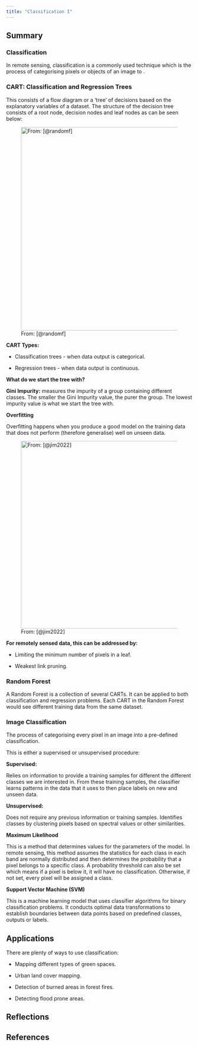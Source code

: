 ```yaml
---
title: "Classification I"
---
```


## Summary

### Classification

In remote sensing, classification is a commonly used technique which is the process of categorising pixels or objects of an image to .

### CART: Classification and Regression Trees

This consists of a flow diagram or a 'tree' of decisions based on the explanatory variables of a dataset. The structure of the decision tree consists of a root node, decision nodes and leaf nodes as can be seen below:

![From: [@randomf]](decision_tree.png){fig-align="center" width="550"}

**CART Types:**

-   Classification trees - when data output is categorical.

-   Regression trees - when data output is continuous.

**What do we start the tree with?**

**Gini Impurity:** measures the impurity of a group containing different classes. The smaller the Gini Impurity value, the purer the group. The lowest impurity value is what we start the tree with.

**Overfitting**

Overfitting happens when you produce a good model on the training data that does not perform (therefore generalise) well on unseen data.

![From: [@jim2022]](overfitting.jpg){fig-align="center" width="507"}

**For remotely sensed data, this can be addressed by:**

-   Limiting the minimum number of pixels in a leaf.

-   Weakest link pruning.

### Random Forest

A Random Forest is a collection of several CARTs. It can be applied to both classification and regression problems. Each CART in the Random Forest would see different training data from the same dataset.

### Image Classification

The process of categorising every pixel in an image into a pre-defined classification.

This is either a supervised or unsupervised procedure:

**Supervised:**

Relies on information to provide a training samples for different the different classes we are interested in. From these training samples, the classifier learns patterns in the data that it uses to then place labels on new and unseen data.

**Unsupervised:**

Does not require any previous information or training samples. Identifies classes by clustering pixels based on spectral values or other similarities.

**Maximum Likelihood**

This is a method that determines values for the parameters of the model. In remote sensing, this method assumes the statistics for each class in each band are normally distributed and then determines the probability that a pixel belongs to a specific class. A probability threshold can also be set which means if a pixel is below it, it will have no classification. Otherwise, if not set, every pixel will be assigned a class.

**Support Vector Machine (SVM)**

This is a machine learning model that uses classifier algorithms for binary classification problems. It conducts optimal data transformations to establish boundaries between data points based on predefined classes, outputs or labels.

## Applications

There are plenty of ways to use classification:

-   Mapping different types of green spaces.

-   Urban land cover mapping.

-   Detection of burned areas in forest fires.

-   Detecting flood prone areas.

## Reflections

## References
